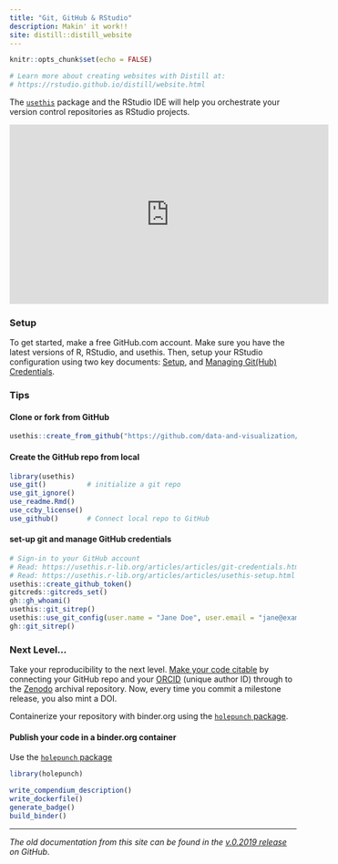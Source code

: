 ```yaml
---
title: "Git, GitHub & RStudio"
description: Makin' it work!!
site: distill::distill_website
---
```


```r
knitr::opts_chunk$set(echo = FALSE)

# Learn more about creating websites with Distill at:
# https://rstudio.github.io/distill/website.html

```

The [`usethis`](https://usethis.r-lib.org/) package and the RStudio IDE will help you orchestrate your version control repositories as RStudio projects.  

<iframe width="560" height="315" src="https://www.youtube.com/embed/p8q4WGg6how" frameborder="0" allow="accelerometer; autoplay; clipboard-write; encrypted-media; gyroscope; picture-in-picture" allowfullscreen></iframe>

### Setup

To get started, make a free GitHub.com account.  Make sure you have the latest versions of R, RStudio, and usethis.  Then, setup your RStudio configuration using two key documents:  [Setup](https://usethis.r-lib.org/articles/articles/usethis-setup.html), and [Managing Git(Hub) Credentials](https://usethis.r-lib.org/articles/articles/git-credentials.html).

### Tips

#### Clone or fork from GitHub

```r
usethis::create_from_github("https://github.com/data-and-visualization/git-tutorial")
```

#### Create the GitHub repo from local

```r
library(usethis)
use_git()          # initialize a git repo
use_git_ignore()
use_readme.Rmd()
use_ccby_license()
use_github()       # Connect local repo to GitHub
```

#### set-up git and manage GitHub credentials

```r
# Sign-in to your GitHub account
# Read: https://usethis.r-lib.org/articles/articles/git-credentials.html
# Read: https://usethis.r-lib.org/articles/articles/usethis-setup.html
usethis::create_github_token()
gitcreds::gitcreds_set()
gh::gh_whoami()
usethis::git_sitrep()
usethis::use_git_config(user.name = "Jane Doe", user.email = "jane@example.com")
gh::git_sitrep()
```

### Next Level...

Take your reproducibility to the next level.  [Make your code citable](https://guides.github.com/activities/citable-code/) by connecting your GitHub repo and your [ORCID](https://orcid.org/register) (unique author ID) through to the [Zenodo](https://zenodo.org/) archival repository.  Now, every time you commit a milestone release, you also mint a DOI.  

Containerize your repository with binder.org using the [`holepunch` package](https://karthik.github.io/holepunch/).

#### Publish your code in a binder.org container

Use the [`holepunch` package](https://karthik.github.io/holepunch/)

```r
library(holepunch)

write_compendium_description()
write_dockerfile()
generate_badge()
build_binder()

```

---

_The old documentation from this site can be found in the [v.0.2019 release](https://github.com/data-and-visualization/git-tutorial/releases/tag/v0.9.2019) on GitHub_. 
